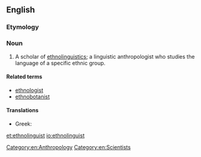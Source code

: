 ==English==

===Etymology===
{{back-form|ethnolinguistics}}

===Noun===
{{en-noun}}

# A scholar of [[ethnolinguistics]]; a linguistic anthropologist who studies the language of a specific ethnic group.

====Related terms====
* [[ethnologist]]
* [[ethnobotanist]]

====Translations====
{{trans-top|scholar of ethnolinguistics}}
* Greek: {{t-|el|εθνογλωσσολόγος|m|f}}
{{trans-mid}}
{{trans-bottom}}

[[Category:en:Anthropology]]
[[Category:en:Scientists]]

[[et:ethnolinguist]]
[[io:ethnolinguist]]